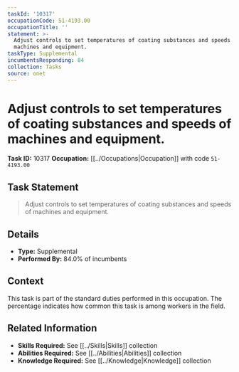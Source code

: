 ```yaml
---
taskId: '10317'
occupationCode: 51-4193.00
occupationTitle: ''
statement: >-
  Adjust controls to set temperatures of coating substances and speeds of
  machines and equipment.
taskType: Supplemental
incumbentsResponding: 84
collection: Tasks
source: onet
---
```

# Adjust controls to set temperatures of coating substances and speeds of machines and equipment.

**Task ID:** 10317
**Occupation:** [[../Occupations|Occupation]] with code `51-4193.00`

## Task Statement

> Adjust controls to set temperatures of coating substances and speeds of machines and equipment.

## Details

- **Type:** Supplemental
- **Performed By:** 84.0% of incumbents

## Context

This task is part of the standard duties performed in this occupation. The percentage indicates how common this task is among workers in the field.

## Related Information

- **Skills Required:** See [[../Skills|Skills]] collection
- **Abilities Required:** See [[../Abilities|Abilities]] collection
- **Knowledge Required:** See [[../Knowledge|Knowledge]] collection
